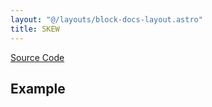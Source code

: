 ```yaml
---
layout: "@/layouts/block-docs-layout.astro"
title: SKEW
---
```



<PythonDocsDisplay docstring={docstring} />

[Source Code](https://github.com/flojoy-ai/blocks/blob/main/blocks/SCIPY/STATS/SKEW/SKEW.py)

## Example
